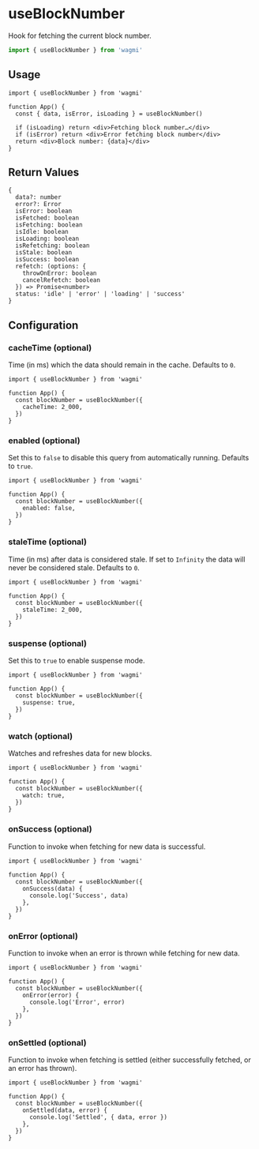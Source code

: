 # useBlockNumber

Hook for fetching the current block number.

```ts
import { useBlockNumber } from 'wagmi'
```

## Usage

```tsx
import { useBlockNumber } from 'wagmi'

function App() {
  const { data, isError, isLoading } = useBlockNumber()

  if (isLoading) return <div>Fetching block number…</div>
  if (isError) return <div>Error fetching block number</div>
  return <div>Block number: {data}</div>
}
```

## Return Values

```tsx
{
  data?: number
  error?: Error
  isError: boolean
  isFetched: boolean
  isFetching: boolean
  isIdle: boolean
  isLoading: boolean
  isRefetching: boolean
  isStale: boolean
  isSuccess: boolean
  refetch: (options: {
    throwOnError: boolean
    cancelRefetch: boolean
  }) => Promise<number>
  status: 'idle' | 'error' | 'loading' | 'success'
}
```

## Configuration

### cacheTime (optional)

Time (in ms) which the data should remain in the cache. Defaults to `0`.

```tsx {5}
import { useBlockNumber } from 'wagmi'

function App() {
  const blockNumber = useBlockNumber({
    cacheTime: 2_000,
  })
}
```

### enabled (optional)

Set this to `false` to disable this query from automatically running. Defaults to `true`.

```tsx {5}
import { useBlockNumber } from 'wagmi'

function App() {
  const blockNumber = useBlockNumber({
    enabled: false,
  })
}
```

### staleTime (optional)

Time (in ms) after data is considered stale. If set to `Infinity` the data will never be considered stale. Defaults to `0`.

```tsx {5}
import { useBlockNumber } from 'wagmi'

function App() {
  const blockNumber = useBlockNumber({
    staleTime: 2_000,
  })
}
```

### suspense (optional)

Set this to `true` to enable suspense mode.

```tsx {5}
import { useBlockNumber } from 'wagmi'

function App() {
  const blockNumber = useBlockNumber({
    suspense: true,
  })
}
```

### watch (optional)

Watches and refreshes data for new blocks.

```tsx {5}
import { useBlockNumber } from 'wagmi'

function App() {
  const blockNumber = useBlockNumber({
    watch: true,
  })
}
```

### onSuccess (optional)

Function to invoke when fetching for new data is successful.

```tsx {5-7}
import { useBlockNumber } from 'wagmi'

function App() {
  const blockNumber = useBlockNumber({
    onSuccess(data) {
      console.log('Success', data)
    },
  })
}
```

### onError (optional)

Function to invoke when an error is thrown while fetching for new data.

```tsx {5-7}
import { useBlockNumber } from 'wagmi'

function App() {
  const blockNumber = useBlockNumber({
    onError(error) {
      console.log('Error', error)
    },
  })
}
```

### onSettled (optional)

Function to invoke when fetching is settled (either successfully fetched, or an error has thrown).

```tsx {5-7}
import { useBlockNumber } from 'wagmi'

function App() {
  const blockNumber = useBlockNumber({
    onSettled(data, error) {
      console.log('Settled', { data, error })
    },
  })
}
```

